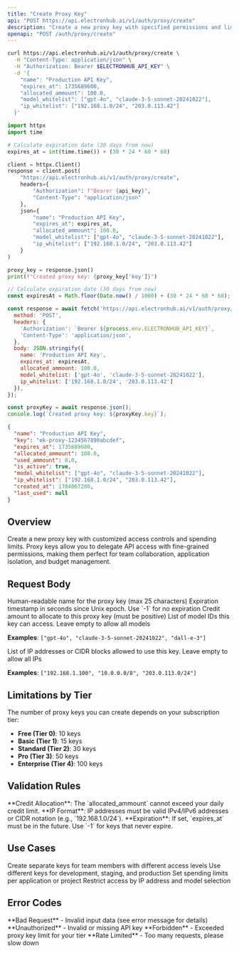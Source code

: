 ```yaml
---
title: "Create Proxy Key"
api: "POST https://api.electronhub.ai/v1/auth/proxy/create"
description: "Create a new proxy key with specified permissions and limits"
openapi: "POST /auth/proxy/create"
---
```




<RequestExample>

```bash cURL
curl https://api.electronhub.ai/v1/auth/proxy/create \
  -H "Content-Type: application/json" \
  -H "Authorization: Bearer $ELECTRONHUB_API_KEY" \
  -d '{
    "name": "Production API Key",
    "expires_at": 1735689600,
    "allocated_ammount": 100.0,
    "model_whitelist": ["gpt-4o", "claude-3-5-sonnet-20241022"],
    "ip_whitelist": ["192.168.1.0/24", "203.0.113.42"]
  }'
```

```python Python
import httpx
import time

# Calculate expiration date (30 days from now)
expires_at = int(time.time()) + (30 * 24 * 60 * 60)

client = httpx.Client()
response = client.post(
    "https://api.electronhub.ai/v1/auth/proxy/create",
    headers={
        "Authorization": f"Bearer {api_key}",
        "Content-Type": "application/json"
    },
    json={
        "name": "Production API Key",
        "expires_at": expires_at,
        "allocated_ammount": 100.0,
        "model_whitelist": ["gpt-4o", "claude-3-5-sonnet-20241022"],
        "ip_whitelist": ["192.168.1.0/24", "203.0.113.42"]
    }
)

proxy_key = response.json()
print(f"Created proxy key: {proxy_key['key']}")
```

```javascript Node.js
// Calculate expiration date (30 days from now)
const expiresAt = Math.floor(Date.now() / 1000) + (30 * 24 * 60 * 60);

const response = await fetch('https://api.electronhub.ai/v1/auth/proxy/create', {
  method: 'POST',
  headers: {
    'Authorization': `Bearer ${process.env.ELECTRONHUB_API_KEY}`,
    'Content-Type': 'application/json',
  },
  body: JSON.stringify({
    name: 'Production API Key',
    expires_at: expiresAt,
    allocated_ammount: 100.0,
    model_whitelist: ['gpt-4o', 'claude-3-5-sonnet-20241022'],
    ip_whitelist: ['192.168.1.0/24', '203.0.113.42']
  }),
});

const proxyKey = await response.json();
console.log(`Created proxy key: ${proxyKey.key}`);
```

</RequestExample>

<ResponseExample>

```json Response
{
  "name": "Production API Key",
  "key": "ek-proxy-1234567890abcdef",
  "expires_at": 1735689600,
  "allocated_ammount": 100.0,
  "used_ammount": 0.0,
  "is_active": true,
  "model_whitelist": ["gpt-4o", "claude-3-5-sonnet-20241022"],
  "ip_whitelist": ["192.168.1.0/24", "203.0.113.42"],
  "created_at": 1704067200,
  "last_used": null
}
```

</ResponseExample>

## Overview

Create a new proxy key with customized access controls and spending limits. Proxy keys allow you to delegate API access with fine-grained permissions, making them perfect for team collaboration, application isolation, and budget management.

## Request Body

<ParamField body="name" type="string" required>
  Human-readable name for the proxy key (max 25 characters)
</ParamField>

<ParamField body="expires_at" type="integer" required>
  Expiration timestamp in seconds since Unix epoch. Use `-1` for no expiration
</ParamField>

<ParamField body="allocated_ammount" type="number" required>
  Credit amount to allocate to this proxy key (must be positive)
</ParamField>

<ParamField body="model_whitelist" type="array" optional>
  List of model IDs this key can access. Leave empty to allow all models
  
  **Examples**: `["gpt-4o", "claude-3-5-sonnet-20241022", "dall-e-3"]`
</ParamField>

<ParamField body="ip_whitelist" type="array" optional>
  List of IP addresses or CIDR blocks allowed to use this key. Leave empty to allow all IPs
  
  **Examples**: `["192.168.1.100", "10.0.0.0/8", "203.0.113.0/24"]`
</ParamField>

## Limitations by Tier

The number of proxy keys you can create depends on your subscription tier:

- **Free (Tier 0)**: 10 keys
- **Basic (Tier 1)**: 15 keys  
- **Standard (Tier 2)**: 30 keys
- **Pro (Tier 3)**: 50 keys
- **Enterprise (Tier 4)**: 100 keys

## Validation Rules

<Warning>
**Credit Allocation**: The `allocated_ammount` cannot exceed your daily credit limit.
</Warning>

<Warning>
**IP Format**: IP addresses must be valid IPv4/IPv6 addresses or CIDR notation (e.g., `192.168.1.0/24`).
</Warning>

<Warning>
**Expiration**: If set, `expires_at` must be in the future. Use `-1` for keys that never expire.
</Warning>

## Use Cases

<CardGroup cols={2}>
  <Card title="Team Collaboration" icon="users">
    Create separate keys for team members with different access levels
  </Card>
  <Card title="Environment Isolation" icon="server">
    Use different keys for development, staging, and production
  </Card>
  <Card title="Budget Control" icon="dollar-sign">
    Set spending limits per application or project
  </Card>
  <Card title="Security Compliance" icon="shield">
    Restrict access by IP address and model selection
  </Card>
</CardGroup>

## Error Codes

<ResponseField name="400" type="error">
  **Bad Request** - Invalid input data (see error message for details)
</ResponseField>

<ResponseField name="401" type="error">
  **Unauthorized** - Invalid or missing API key
</ResponseField>

<ResponseField name="403" type="error">
  **Forbidden** - Exceeded proxy key limit for your tier
</ResponseField>

<ResponseField name="429" type="error">
  **Rate Limited** - Too many requests, please slow down
</ResponseField> 